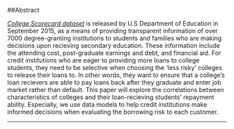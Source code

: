 ##Abstract

[_College Scorecard dataset_](https://collegescorecard.ed.gov/data/) is released by U.S Department of Education in September 2015, as a means of providing transparent information of over 7000 degree-granting institutions to students and families who are making decisions upon recieving secondary education. These information include the attending cost, post-graduate earnings and debt, and financial aid. For credit institutions who are eager to providing more loans to college students, they need to be selective when choosing the 'less risky' colleges to release their loans to. In other words, they want to ensure that a college's loan recievers are able to pay loans back after they graduate and enter job market rather than default. This paper will explore the correlations between characteristics of colleges and their loan-recieving students' repayment ability. Especially, we use data models to help credit institutions make informed decisions when evaluating the borrowing risk to each customer.  

---
